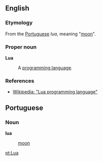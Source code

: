 ==English==
=== Etymology ===
From the [[Portuguese]] ''lua'', meaning "[[moon]]".

=== Proper noun ===
'''Lua'''
:A [[programming language]].

=== References ===
* [[w:Lua_programming_language|Wikipedia: "Lua programming language"]]

== Portuguese ==
=== Noun ===
'''lua'''
: [[moon]]

[[pt:Lua]]